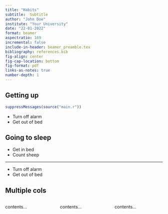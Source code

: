```yaml
---
title: "Habits"
subtitle:  Subtitle
author: "John Doe"
institute: "Your University"
date: "22-01-2022"
format: beamer
aspectratio: 169
incremental: false
include-in-header: beamer_preamble.tex
bibliography: references.bib
fig-align: center
fig-cap-location: bottom
fig-format: pdf
links-as-notes: true
number-depth: 1
---
```

## Getting up
```r
suppressMessages(source("main.r")) 
```
- Turn off alarm
- Get out of bed

## Going to sleep

- Get in bed
- Count sheep

---

- Turn off alarm
- Get out of bed

## Multiple cols
:::: {.columns}

::: {.column width="33%"}
contents...
:::

::: {.column width="33%"}
contents...
:::

::: {.column width="33%"}
contents...
:::

::::
